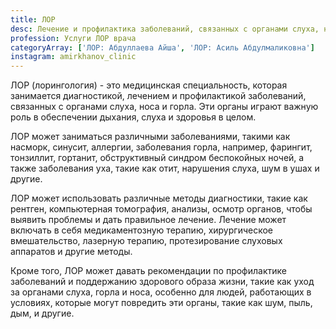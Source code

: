 ```yaml
---
title: ЛОР
desc: Лечение и профилактика заболеваний, связанных с органами слуха, носа и горла
profession: Услуги ЛОР врача
categoryArray: ['ЛОР: Абдуллаева Айша', 'ЛОР: Асиль Абдулмаликовна']
instagram: amirkhanov_clinic
---
```


<SectionHeader title="Информация" subtitle={props.pageContext.frontmatter.title} icon />
ЛОР (лорингология) - это медицинская специальность, которая занимается диагностикой, лечением и профилактикой заболеваний,
связанных с органами слуха, носа и горла. Эти органы играют важную роль в обеспечении дыхания, слуха и здоровья в целом.

ЛОР может заниматься различными заболеваниями, такими как насморк, синусит, аллергии, заболевания горла, например,
фарингит, тонзиллит, гортанит, обструктивный синдром беспокойных ночей, а также заболевания уха, такие как отит,
нарушения слуха, шум в ушах и другие.

ЛОР может использовать различные методы диагностики, такие как рентген, компьютерная томография, анализы, осмотр органов,
чтобы выявить проблемы и дать правильное лечение. Лечение может включать в себя медикаментозную терапию, хирургическое
вмешательство, лазерную терапию, протезирование слуховых аппаратов и другие методы.

Кроме того, ЛОР может давать рекомендации по профилактике заболеваний и поддержанию здорового образа жизни,
такие как уход за органами слуха, горла и носа, особенно для людей, работающих в условиях,
которые могут повредить эти органы, такие как шум, пыль, дым, и другие.

<SectionHeader title="Прайслист" />
<PriceInService data={props.data.allPrice20Csv.edges} showHeader />
